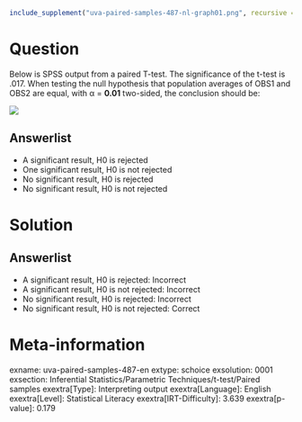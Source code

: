 ```r
include_supplement("uva-paired-samples-487-nl-graph01.png", recursive = TRUE)
```

Question
========

Below is SPSS output from a paired T-test. The significance of the t-test is .017. When testing the null hypothesis that population averages of OBS1 and OBS2 are equal, with α = **0.01** two-sided, the conclusion should be:

![](uva-paired-samples-487-nl-graph01.png)

Answerlist
----------

* A significant result, H0 is rejected
* One significant result, H0 is not rejected
* No significant result, H0 is rejected
* No significant result, H0 is not rejected

Solution
========

Answerlist
----------

* A significant result, H0 is rejected: Incorrect
* A significant result, H0 is not rejected: Incorrect
* No significant result, H0 is rejected: Incorrect
* No significant result, H0 is not rejected: Correct

Meta-information
================
exname: uva-paired-samples-487-en
extype: schoice
exsolution: 0001
exsection: Inferential Statistics/Parametric Techniques/t-test/Paired samples
exextra[Type]: Interpreting output
exextra[Language]: English
exextra[Level]: Statistical Literacy
exextra[IRT-Difficulty]: 3.639
exextra[p-value]: 0.179
